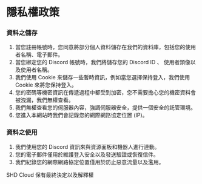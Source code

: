 
# 隱私權政策

<Steps>

### 資料之儲存

1. 當您註冊帳號時，您同意將部分個人資料儲存在我們的資料庫，包括您的使用者名稱、電子郵件。
2. 當您綁定您的 Discord 帳號時，我們將儲存您的 Discord ID 、 使用者頭像以及使用者名稱。
3. 我們使用 Cookie 來儲存一些暫時資訊，例如當您選擇保持登入，我們使用 Cookie 來將您保持登入。
4. 您的密碼等機密資訊在傳遞過程中都受到加密，您不需要擔心您的機密資料會被洩漏，我們無權查看。
5. 我們無權查看您的伺服器內容，強調伺服器安全，提供一個安全的託管環境。
6. 您進入本網站時我們會記錄您的網際網路協定位置 (IP)。

### 資料之使用

1. 我們使用您的 Discord 資訊來與資源面板和機器人進行連動。
2. 您的電子郵件僅用於維護登入安全以及發送驗證或恢復信件。
3. 我們紀錄您的網際網路協定位置僅用於防止惡意流量以及濫用。

</Steps>

<Callout type="warning">SHD Cloud 保有最終決定以及解釋權</Callout>
